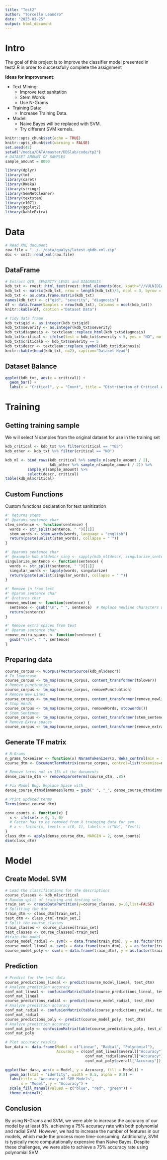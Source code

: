 ```yaml
---
title: "Test2"
author: "Torcello Leandro"
date: "2023-03-25"
output: html_document
---
```


# Intro
The goal of this project is to improve the classifier model presented in test2.R
in order to successfully complete the assignment

**Ideas for improvement:**

- Text Mining:
  - Improve text sanitation
  - Stem Words
  - Use N-Grams

- Training Data:
  - Increase Training Data.

- Model:
  - Naive Bayes will be replaced with SVM.
  - Try different SVM kernels.

```r
knitr::opts_chunk$set(echo = TRUE)
knitr::opts_chunk$set(warning = FALSE)
set.seed(42)
setwd("/media/DATA/master/DDSlab/code/tp2")
# DATASET AMOUNT OF SAMPLES
sample_amount = 8000

```

```r
library(dplyr)
library(tm)
library(caret)
library(RWeka) 
library(stringr)
library(SemNetCleaner)
library(textstem)
library(e1071) 
library(ggplot2)
library(kableExtra)


```


# Data
```r
# Read XML document
raw.file = "../../data/qualys/latest.qkdb.xml.zip"
doc <- xml2::read_xml(raw.file)
```

## DataFrame
```r
# Extract QID, SEVERITY_LEVEL and DIAGNOSIS
kdb_txt <- rvest::html_text(rvest::html_elements(doc, xpath="//VULN[DIAGNOSIS]/*[self::QID or self::SEVERITY_LEVEL or self::DIAGNOSIS]"))
kdb_txt <- matrix(kdb_txt, nrow = length(kdb_txt)/3, ncol = 3, byrow = TRUE)
kdb_txt <- as.data.frame.matrix(kdb_txt)
names(kdb_txt) <- c("qid", "severity", "diagnosis")
df <- data.frame(Samples = nrow(kdb_txt), Columns = ncol(kdb_txt))
knitr::kable(df, caption ="Dataset Data")
```

```r
# Tidy data frame
kdb_txt$qid <- as.integer(kdb_txt$qid)
kdb_txt$severity <- as.integer(kdb_txt$severity)
kdb_txt$diagnosis <- textclean::replace_html(kdb_txt$diagnosis)
kdb_txt$critical <- ifelse(test = kdb_txt$severity < 5, yes = "NO", no = "YES")
kdb_txt$criticalb <- kdb_txt$severity == 5
kdb_txt$descr <- textclean::replace_symbol(kdb_txt$diagnosis)
knitr::kable(head(kdb_txt, n=2), caption="Dataset Head")
```
## Dataset Balance
```r

ggplot(kdb_txt, aes(x = critical)) +
  geom_bar() +
  labs(x = "Critical", y = "Count", title = "Distribution of Critical Attribute")
```

# Training
## Getting training sample

We will select N samples from the original dataset for use in the training set
```r
kdb_critical <- kdb_txt %>% filter(critical == "YES")
kdb_other <- kdb_txt %>% filter(critical == "NO")

kdb_ml <- bind_rows(kdb_critical %>% sample_n(sample_amount / 2),
                    kdb_other %>% sample_n(sample_amount / 2)) %>%
          sample_n(sample_amount) %>%
          select(descr, critical)
table(kdb_ml$critical)
```

## Custom Functions
Custom functions declaration for text sanitization
```r

#' Returns stems
#' @params sentence char
stem_sentence <- function(sentence) {
  words <- str_split(sentence, " ")[[1]]
  stem_words <- stem_words(words, language = "english")
  return(paste(unlist(stem_words), collapse = " "))
}

#' @params sentence char
#' @example kdb_ml$descr_sing <- sapply(kdb_ml$descr, singularize_sentence)
singularize_sentence <- function(sentence) {
  words <- str_split(sentence, " ")[[1]]
  singular_words <- lapply(words, singularize)
  return(paste(unlist(singular_words), collapse = " "))
}

#' Remove \n from text
#' @param sentence char
#' @returns char
remove_newline <- function(sentence) {
  sentence <- gsub("\n", " ", sentence)  # Replace newline characters with space
  return(sentence)
}

#' Remove extra spaces from text
#' @param sentence char
remove_extra_spaces <- function(sentence) {
  gsub("\\s+", " ", sentence)
}
```

## Preparing data
```r
course_corpus <- VCorpus(VectorSource(kdb_ml$descr))
# To lowercase
course_corpus <- tm_map(course_corpus, content_transformer(tolower))
# Remove punctuation
course_corpus <- tm_map(course_corpus, removePunctuation)
# Remove New Lines
course_corpus <- tm_map(course_corpus, content_transformer(remove_newline))
# Stop Words
course_corpus <- tm_map(course_corpus, removeWords, stopwords())
# Stem Sentence
course_corpus <- tm_map(course_corpus, content_transformer(stem_sentence))
# Remove Extra spaces
course_corpus <- tm_map(course_corpus, content_transformer(remove_extra_spaces))
```


## Generate TF matrix
```r
# N-Grams
n_grams_tokenizer <- function(x) NGramTokenizer(x, Weka_control(min = 1, max = 2))
course_dtm <- DocumentTermMatrix(course_corpus, control=list(tokenize=n_grams_tokenizer))

# Remove terms not in 15% of the documents
dense_course_dtm <- removeSparseTerms(course_dtm, .85)

# Fix Model Bug. Replace Space with _
dense_course_dtm$dimnames$Terms = gsub(" ", "_", dense_course_dtm$dimnames$Terms)

# Print updated terms
Terms(dense_course_dtm)
```


```r
conv_counts <- function(x) {
  x <- ifelse(x > 0, 1, 0)
  # Factor has to be removed from X trainging data for svm.
  # x <- factor(x, levels = c(0, 1), labels = c("No", "Yes"))
}
class_dtm <- apply(dense_course_dtm, MARGIN = 2, conv_counts)
dim(class_dtm)
```


# Model
## Create Model. SVM
```r
# Load the classifications for the descriptions
course_classes <- kdb_ml$critical
# Random split of training and testing sets
train_set <- createDataPartition(y=course_classes, p=.8,list=FALSE)
# Splitting the dtm
train_dtm <- class_dtm[train_set,] 
test_dtm <- class_dtm[-train_set,]
# Split the course_classes
train_classes <- course_classes[train_set]
test_classes <- course_classes[-train_set]
#train the model
course_model_radial <- svm(x = data.frame(train_dtm), y = as.factor(train_classes), type = "C-classification", kernel = "radial", class.weights = c(YES = 1, NO = 1.2))
course_model_lineal <- svm(x = data.frame(train_dtm), y = as.factor(train_classes), type = "C-classification", kernel = "linear", class.weights = c(YES = 1, NO = 1))
course_model_poly <- svm(x = data.frame(train_dtm), y = as.factor(train_classes), kernel = 'polynomial', degree = 4)
```

## Prediction
```r
# Predict for the test data
course_predictions_lineal <- predict(course_model_lineal, test_dtm)
# Analyze prediction accuracy
conf_mat_lineal <- confusionMatrix(table(course_predictions_lineal, test_classes))
conf_mat_lineal
course_predictions_radial <- predict(course_model_radial, test_dtm)
# Analyze prediction accuracy
conf_mat_radial <- confusionMatrix(table(course_predictions_radial, test_classes))
conf_mat_radial
course_predictions_poly <- predict(course_model_poly, test_dtm)
# Analyze prediction accuracy
conf_mat_poly <- confusionMatrix(table(course_predictions_poly, test_classes))
conf_mat_poly
```

```r

# Plot accuracy results
bar_data <- data.frame(Model = c("Linear", "Radial", "Polynomial"),
                       Accuracy = c(conf_mat_lineal$overall["Accuracy"], 
                                    conf_mat_radial$overall["Accuracy"], 
                                    conf_mat_poly$overall["Accuracy"]))

ggplot(bar_data, aes(x = Model, y = Accuracy, fill = Model)) +
  geom_bar(stat = "identity", width = 0.5, alpha = 0.8) +
  labs(title = "Accuracy of SVM Models",
       x = "Model", y = "Accuracy") +
  scale_fill_manual(values = c("blue", "red", "green")) +
  theme_minimal()
```

## Conclusion
By using N-Grams and SVM, we were able to increase the accuracy of our model by
at least 8%, achieving a 75% accuracy rate with both polynomial and radial SVM.
 However, we had to increase the number of features in our models, which made the
process more time-consuming. Additionally, SVM is typically more computationally
expensive than Naive Bayes. 
Despite these challenges, we were able to achieve a 75% accuracy rate using
polynomial SVM
